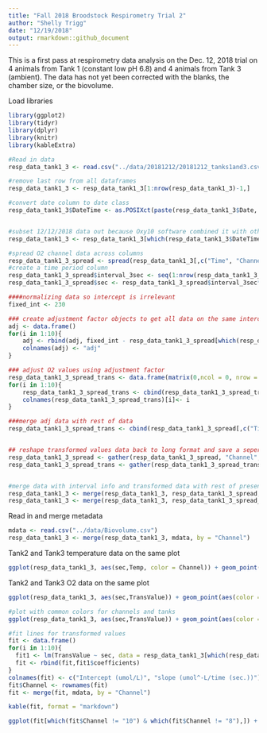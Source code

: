 ```yaml
---
title: "Fall 2018 Broodstock Respirometry Trial 2"
author: "Shelly Trigg"
date: "12/19/2018"
output: rmarkdown::github_document
---
```


This is a first pass at respirometry data analysis on the Dec. 12, 2018 trial on 4 animals from Tank 1 (constant low pH 6.8) and 4 animals from Tank 3 (ambient). The data has not yet been corrected with the blanks, the chamber size, or the biovolume.


Load libraries
```r
library(ggplot2)
library(tidyr)
library(dplyr)
library(knitr)
library(kableExtra)
```

```r
#Read in data
resp_data_tank1_3 <- read.csv("../data/20181212/20181212_tanks1and3.csv", skip = 1)

#remove last row from all dataframes
resp_data_tank1_3 <- resp_data_tank1_3[1:nrow(resp_data_tank1_3)-1,]
```


```r
#convert date column to date class
resp_data_tank1_3$DateTime <- as.POSIXct(paste(resp_data_tank1_3$Date, resp_data_tank1_3$Time), format = "%m/%d/%Y %H:%M:%S")


#subset 12/12/2018 data out because Oxy10 software combined it with other trial data
resp_data_tank1_3 <- resp_data_tank1_3[which(resp_data_tank1_3$DateTime > format("2018-12-12 00:00:00", format = "%m/%d/%Y %H:%M:%S")),]

#spread O2 channel data across columns
resp_data_tank1_3_spread <- spread(resp_data_tank1_3[,c("Time", "Channel", "Value")], "Channel", "Value")
#create a time period column
resp_data_tank1_3_spread$interval_3sec <- seq(1:nrow(resp_data_tank1_3_spread))
resp_data_tank1_3_spread$sec <- resp_data_tank1_3_spread$interval_3sec*3
```

```r
####normalizing data so intercept is irrelevant
fixed_int <- 230

### create adjustment factor objects to get all data on the same intercept
adj <- data.frame()
for(i in 1:10){
    adj <- rbind(adj, fixed_int - resp_data_tank1_3_spread[which(resp_data_tank1_3_spread$interval_3sec == 1),which(colnames(resp_data_tank1_3_spread) == i)])
    colnames(adj) <- "adj"
}

### adjust O2 values using adjustment factor
resp_data_tank1_3_spread_trans <- data.frame(matrix(0,ncol = 0, nrow = nrow(resp_data_tank1_3_spread)))
for(i in 1:10){
    resp_data_tank1_3_spread_trans <- cbind(resp_data_tank1_3_spread_trans,resp_data_tank1_3_spread[,which(colnames(resp_data_tank1_3_spread) == i)] + adj[which(rownames(adj)==i),"adj"])
    colnames(resp_data_tank1_3_spread_trans)[i]<- i
}

###merge adj data with rest of data
resp_data_tank1_3_spread_trans <- cbind(resp_data_tank1_3_spread[,c("Time", "interval_3sec", "sec")],resp_data_tank1_3_spread_trans)


## reshape transformed values data back to long format and save a seperate dataframe
resp_data_tank1_3_spread <- gather(resp_data_tank1_3_spread, "Channel","Value", 2:11)
resp_data_tank1_3_spread_trans <- gather(resp_data_tank1_3_spread_trans, "Channel","TransValue", 4:13)


#merge data with interval info and transformed data with rest of presens data
resp_data_tank1_3 <- merge(resp_data_tank1_3, resp_data_tank1_3_spread, by= c("Time", "Channel", "Value"))
resp_data_tank1_3 <- merge(resp_data_tank1_3, resp_data_tank1_3_spread_trans, by= c("Time", "Channel", "interval_3sec", "sec"))
```

Read in and merge metadata
```r
mdata <- read.csv("../data/Biovolume.csv")
resp_data_tank1_3 <- merge(resp_data_tank1_3, mdata, by = "Channel")
```


Tank2 and Tank3 temperature data on the same plot
```r
ggplot(resp_data_tank1_3, aes(sec,Temp, color = Channel)) + geom_point() + xlab("seconds") + ylab("temperature (C)") + ggtitle("temperature over time for respirometry trial 1") + facet_wrap(~Treatment)
```

Tank2 and Tank3 O2 data on the same plot
```r
ggplot(resp_data_tank1_3, aes(sec,TransValue)) + geom_point(aes(color = Channel)) + xlab("time (seconds)") + ylab("umol O2/L") + ggtitle("change in O2 over time;  different color for each tank.channel combo") + facet_wrap(~Treatment)

#plot with common colors for channels and tanks
ggplot(resp_data_tank1_3, aes(sec,TransValue)) + geom_point(aes(color = Treatment)) + scale_color_manual(values = c("coral","gray", "black", "black", "black", "black", "turquoise","black", "black", "black", "gray","black")) + geom_line(aes(sec, TransValue,color = paste(Treatment,Channel))) + theme_bw() + xlab("time (seconds)") + ylab("umol O2/L (scaled to intercept at 230umol/L)") + ggtitle("change in O2 over time;  common colors for treatment and channels")

```

```r
#fit lines for transformed values
fit <- data.frame()
for(i in 1:10){
  fit1 <- lm(TransValue ~ sec, data = resp_data_tank1_3[which(resp_data_tank1_3$Channel == i),])
  fit <- rbind(fit,fit1$coefficients)
}
colnames(fit) <- c("Intercept (umol/L)", "slope (umol^-L/time (sec.))")
fit$Channel <- rownames(fit)
fit <- merge(fit, mdata, by = "Channel")

kable(fit, format = "markdown")

```

```r
ggplot(fit[which(fit$Channel != "10") & which(fit$Channel != "8"),]) + geom_boxplot(aes(Treatment,`slope (umol^-L/time (sec.))`, fill = Treatment)) + ggtitle("boxplots of change in O2 for all channels excluding controls")
```